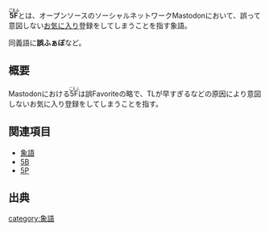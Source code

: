 '''<ruby>5F<rt>ごえふ</rt></ruby>'''とは、オープンソースのソーシャルネットワークMastodonにおいて、誤って意図しない[[お気に入り]]登録をしてしまうことを指す象語。

同義語に'''誤ふぁぼ'''など。
{{Infobox word
| Name          = <ruby>5F<rt>ごえふ</rt></ruby>
| Hinshi        = 名詞
| Hatsu         = [[Mastodon.cloud]]
}}

== 概要 ==
Mastodonにおける<ruby>5F<rt>ごえふ</rt></ruby>は誤Favoriteの略で、TLが早すぎるなどの原因により意図しないお気に入り登録をしてしまうことを指す。

== 関連項目 ==
* [[象語]]
* [[5B]]
* [[5P]]

== 出典 ==

<references/>

{{DEFAULTSORT:5f}}
[[category:象語]]